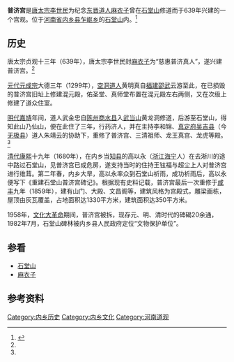 '''普济宫'''是[[唐太宗李世民|唐太宗李世民]]为纪念[[东晋|东晋]][[道人|道人]][[麻衣子|麻衣子]]曾在[[石堂山|石堂山]]修道而于639年兴建的一个宫观。位于[[河南省|河南省]][[内乡县|内乡县]][[乍岖乡|乍岖乡]]的[[石堂山|石堂山]]内。<ref name="djpjg">{{cite journal en
 | author =张中堂
 | date = 
 | year = 2006年
 | month = 
 | title = 石堂山普济宫
 | journal =《中国道教》
 | volume =
 | issue = 4期
 | pages =
 | publisher = 
 | location =北京市 
 | issn =1006-9593
 }}</ref>

==历史==
唐太宗贞观十三年（639年），唐太宗李世民封[[麻衣子|麻衣子]]为“慈惠普济真人”，遂兴建普济宫。<ref name="djpjg"/>

[[元代|元代]][[元成宗|元成宗]]大德三年（1299年），[[空洞道人|空洞道人]]黄明真自[[福建|福建]][[邵武|邵武]]云游至此，在已损毁的普济宫旧址上修建混元殿，佑圣堂、真师堂布置在混元殿左右两侧，又在次级上修建了道众住室。

[[明代|明代]][[嘉靖|嘉靖]]年间，道人武金忠自[[陈州|陈州]][[商水县|商水县]]入[[武当山|武当山]]黄龙洞修道，后游至石堂山，得知此山乃仙山，便在此住了三年，行药济人，并在主持李和锦、[[真定府|真定府]][[吴吉县|吴吉县]]（今[[无极县|无极县]]）道人朱靖云的协助下，重修了普济宫、三清祖师、龙王真宫、龙虎等殿。<ref name="djpjg"/>

[[清代|清代]][[康熙|康熙]]十九年（1680年），在内乡当[[知县|知县]]的高以永（[[浙江|浙江]][[海宁|海宁]]人）在去淅川的途中路过石堂山，见普济宫已成危房，遂支持当时的住持王铉福与超尘上人对普济宫进行维茸。第二年春，内乡大旱，高以永率众到石堂山祈雨，成功祈雨后，高以永便写下《重建石堂山普济宫碑记》。根据现有史料记载，普济宫最后一次重修于[[咸丰|咸丰]]九年（1859年），建有山门、大殿、文昌阁等，建筑风格为宫殿式，雕梁画栋，屋顶由灰瓦覆盖，占地面积达1330平方米，建筑面积达350平方米。

1958年，[[文化大革命|文化大革命]]期间，普济宫被拆，现存元、明、清时代的碑碣20余通，1982年7月，石堂山碑林被内乡县人民政府定位“文物保护单位”。

==参看==
*[[石堂山|石堂山]]
*[[麻衣子|麻衣子]]

== 参考资料 ==
{{reflist}}

[[Category:内乡历史|Category:内乡历史]]
[[Category:内乡文化|Category:内乡文化]]
[[Category:河南道观|Category:河南道观]]